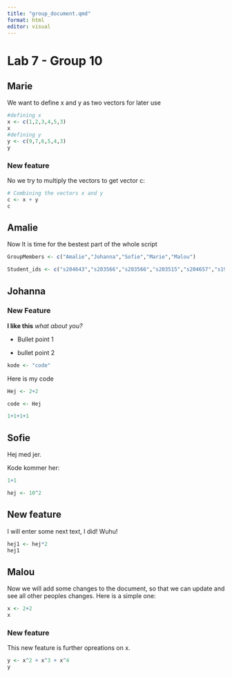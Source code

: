 ```yaml
---
title: "group_document.qmd"
format: html
editor: visual
---
```


# Lab 7 - Group 10

## Marie

We want to define x and y as two vectors for later use

```r

#defining x
x <- c(1,2,3,4,5,3)
x
#defining y
y <- c(9,7,6,5,4,3)
y
```

### New feature

No we try to multiply the vectors to get vector c:

```r
# Combining the vectors x and y
c <- x + y
c
```

## Amalie

Now It is time for the bestest part of the whole script

```r
GroupMembers <- c("Amalie","Johanna","Sofie","Marie","Malou")

Student_ids <- c("s204643","s203566","s203566","s203515","s204657","s194678")
```

## Johanna

### New Feature

**I like this** *what about you?*

-   Bullet point 1

-   bullet point 2

```r
kode <- "code"
```

Here is my code

```r
Hej <- 2+2
```

```r
code <- Hej
```

```r
1+1+1+1

```

## Sofie

Hej med jer.

Kode kommer her:

```r
1+1

```

```r
hej <- 10^2
```

## New feature

I will enter some next text, I did! Wuhu!

```r
hej1 <- hej*2
hej1
```

## Malou

Now we will add some changes to the document, so that we can update and see all other peoples changes. Here is a simple one:

```r
x <- 2+2
x
```

### New feature

This new feature is further opreations on x.

```r
y <- x^2 + x^3 + x^4
y
```
